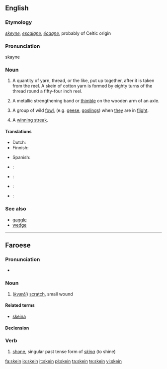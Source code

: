 ==English==

===Etymology===
{{etyl|ang}} ''[[skeyne]]'', {{etyl|fro}} ''[[escaigne]]'', {{etyl|fr}} ''[[écagne]]'', probably of Celtic origin

===Pronunciation===
skayne

{{webster}}

===Noun===
{{en-noun}}

# A quantity of yarn, thread, or the like, put up together, after it is taken from the reel.  A skein of cotton yarn is formed by eighty turns of the thread round a fifty-four inch reel.
# {{i|wagonmaking}} A metallic strengthening band or [[thimble]] on the wooden arm of an axle.
# {{zoology|provincial England}} A group of wild [[fowl]], (e.g. [[goose|geese]], [[gosling]]s) when [[they]] are in [[flight]].
# {{sports}} A [[winning streak]].

====Translations====
{{trans-top|quantity of yarn}}
* Dutch: {{t|nl|vendel|n}}
* Finnish: {{t|fi|vyyhti}}
{{trans-mid}}
* Spanish: {{t|es|madeja|f}}
{{trans-bottom}}

{{trans-top|wagonmaking: metallic strengthening}}
{{trans-mid}}
{{trans-bottom}}

{{trans-top|zoology: wild fowl in flight}}
{{trans-mid}}
{{trans-bottom}}

{{trans-see|winning streak}}

{{checktrans-top}}
* {{ttbc|Danish}}: {{t|da|fed|n}}
* {{ttbc|French}}: {{t|fr|écheveau|m}}
* {{ttbc|German}}: {{t|de|Strang|m}}
* {{ttbc|Italian}}: {{t|it|matassa|f}}
{{trans-bottom}}

===See also===
* [[gaggle]]
* [[wedge]]

----

==Faroese==

===Pronunciation===
* {{IPA|lang=fo|[ʃain]}}

===Noun===
{{infl|fo|noun|g=f}}

# (''[[kvæði]]'') [[scratch]], small wound

====Related terms====
* {{i-c|common}} [[skeina]]

====Declension====
{{fo-decl-noun-f2|skein}}

===Verb===
{{infl|fo|verb form}}

# [[shone]], singular past tense form of ''[[skína]]'' (to shine)

[[fa:skein]]
[[io:skein]]
[[it:skein]]
[[pl:skein]]
[[ta:skein]]
[[te:skein]]
[[vi:skein]]